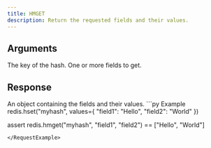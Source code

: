 ```yaml
---
title: HMGET
description: Return the requested fields and their values.
---
```


## Arguments

<ParamField body="key" type="str" required>
  The key of the hash.
</ParamField>

<ParamField body="fields" type="*List[str]" required>
  One or more fields to get.
</ParamField>


## Response

<ResponseField type="List[str | None]" required>
 An object containing the fields and their values.
</ResponseField>

<RequestExample>
```py Example
redis.hset("myhash", values={
    "field1": "Hello",
    "field2": "World"
})

assert redis.hmget("myhash", "field1", "field2") == ["Hello", "World"]
```
</RequestExample>
